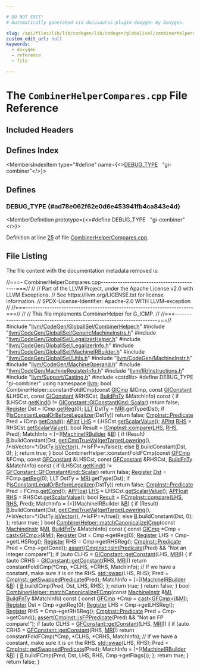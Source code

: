 ```yaml
---

# DO NOT EDIT!
# Automatically generated via docusaurus-plugin-doxygen by Doxygen.

slug: /api/files/lib/lib/codegen/lib/codegen/globalisel/combinerhelpercompares-cpp
custom_edit_url: null
keywords:
  - doxygen
  - reference
  - file

---
```





# The `CombinerHelperCompares.cpp` File Reference

<DoxygenPage pluginConfig={pluginConfig}>



## Included Headers

<IncludesList>
<IncludesListItem
  filePath="llvm/CodeGen/GlobalISel/CombinerHelper.h"
  permalink="/docs/api/files/include/include/llvm/include/llvm/codegen/include/llvm/codegen/globalisel/combinerhelper-h"
  isLocal="true" />
<IncludesListItem
  filePath="llvm/CodeGen/GlobalISel/GenericMachineInstrs.h"
  permalink="/docs/api/files/include/include/llvm/include/llvm/codegen/include/llvm/codegen/globalisel/genericmachineinstrs-h"
  isLocal="true" />
<IncludesListItem
  filePath="llvm/CodeGen/GlobalISel/LegalizerHelper.h"
  permalink="/docs/api/files/include/include/llvm/include/llvm/codegen/include/llvm/codegen/globalisel/legalizerhelper-h"
  isLocal="true" />
<IncludesListItem
  filePath="llvm/CodeGen/GlobalISel/LegalizerInfo.h"
  permalink="/docs/api/files/include/include/llvm/include/llvm/codegen/include/llvm/codegen/globalisel/legalizerinfo-h"
  isLocal="true" />
<IncludesListItem
  filePath="llvm/CodeGen/GlobalISel/MachineIRBuilder.h"
  permalink="/docs/api/files/include/include/llvm/include/llvm/codegen/include/llvm/codegen/globalisel/machineirbuilder-h"
  isLocal="true" />
<IncludesListItem
  filePath="llvm/CodeGen/GlobalISel/Utils.h"
  permalink="/docs/api/files/include/include/llvm/include/llvm/codegen/include/llvm/codegen/globalisel/utils-h"
  isLocal="true" />
<IncludesListItem
  filePath="llvm/CodeGen/MachineInstr.h"
  permalink="/docs/api/files/include/include/llvm/include/llvm/codegen/machineinstr-h"
  isLocal="true" />
<IncludesListItem
  filePath="llvm/CodeGen/MachineOperand.h"
  permalink="/docs/api/files/include/include/llvm/include/llvm/codegen/machineoperand-h"
  isLocal="true" />
<IncludesListItem
  filePath="llvm/CodeGen/MachineRegisterInfo.h"
  permalink="/docs/api/files/include/include/llvm/include/llvm/codegen/machineregisterinfo-h"
  isLocal="true" />
<IncludesListItem
  filePath="llvm/IR/Instructions.h"
  permalink="/docs/api/files/include/include/llvm/include/llvm/ir/instructions-h"
  isLocal="true" />
<IncludesListItem
  filePath="llvm/Support/Casting.h"
  permalink="/docs/api/files/include/include/llvm/include/llvm/support/casting-h"
  isLocal="true" />
<IncludesListItem
  filePath="cstdlib"
  permalink=""
  isLocal="false" />
</IncludesList>

## Defines Index

<MembersIndex>

<MembersIndexItem
  type="#define"
  name={<><a href="#ad78e062f62e0d6e453941fb4ca843e4d">DEBUG&#95;TYPE</a>&nbsp;&nbsp;&nbsp;&quot;gi-combiner&quot;</>}>
</MembersIndexItem>

</MembersIndex>


<SectionDefinition>

## Defines

### DEBUG&#95;TYPE {#ad78e062f62e0d6e453941fb4ca843e4d}

<MemberDefinition
  prototype={<>#define DEBUG&#95;TYPE&nbsp;&nbsp;&nbsp;&quot;gi-combiner&quot;</>}>

Definition at line <a href="#l00025">25</a> of file <a href="/docs/api/files/lib/lib/codegen/lib/codegen/globalisel/combinerhelpercompares-cpp">CombinerHelperCompares.cpp</a>.
</MemberDefinition>

</SectionDefinition>

## File Listing

The file content with the documentation metadata removed is:

<ProgramListing>

<Link id="l00001" /><CodeLine lineNumber="1"><span class="doxyHighlightComment">//===- CombinerHelperCompares.cpp------------------------------------------===//</span></CodeLine>
<Link id="l00002" /><CodeLine lineNumber="2"><span class="doxyHighlightComment">//</span></CodeLine>
<Link id="l00003" /><CodeLine lineNumber="3"><span class="doxyHighlightComment">// Part of the LLVM Project, under the Apache License v2.0 with LLVM Exceptions.</span></CodeLine>
<Link id="l00004" /><CodeLine lineNumber="4"><span class="doxyHighlightComment">// See https://llvm.org/LICENSE.txt for license information.</span></CodeLine>
<Link id="l00005" /><CodeLine lineNumber="5"><span class="doxyHighlightComment">// SPDX-License-Identifier: Apache-2.0 WITH LLVM-exception</span></CodeLine>
<Link id="l00006" /><CodeLine lineNumber="6"><span class="doxyHighlightComment">//</span></CodeLine>
<Link id="l00007" /><CodeLine lineNumber="7"><span class="doxyHighlightComment">//===----------------------------------------------------------------------===//</span></CodeLine>
<Link id="l00008" /><CodeLine lineNumber="8"><span class="doxyHighlightComment">//</span></CodeLine>
<Link id="l00009" /><CodeLine lineNumber="9"><span class="doxyHighlightComment">// This file implements CombinerHelper for G&#95;ICMP.</span></CodeLine>
<Link id="l00010" /><CodeLine lineNumber="10"><span class="doxyHighlightComment">//</span></CodeLine>
<Link id="l00011" /><CodeLine lineNumber="11"><span class="doxyHighlightComment">//===----------------------------------------------------------------------===//</span></CodeLine>
<Link id="l00012" /><CodeLine lineNumber="12"><span class="doxyHighlightPreprocessor">#include &quot;<a href="/docs/api/files/include/include/llvm/include/llvm/codegen/include/llvm/codegen/globalisel/combinerhelper-h">llvm/CodeGen/GlobalISel/CombinerHelper.h</a>&quot;</span></CodeLine>
<Link id="l00013" /><CodeLine lineNumber="13"><span class="doxyHighlightPreprocessor">#include &quot;<a href="/docs/api/files/include/include/llvm/include/llvm/codegen/include/llvm/codegen/globalisel/genericmachineinstrs-h">llvm/CodeGen/GlobalISel/GenericMachineInstrs.h</a>&quot;</span></CodeLine>
<Link id="l00014" /><CodeLine lineNumber="14"><span class="doxyHighlightPreprocessor">#include &quot;<a href="/docs/api/files/include/include/llvm/include/llvm/codegen/include/llvm/codegen/globalisel/legalizerhelper-h">llvm/CodeGen/GlobalISel/LegalizerHelper.h</a>&quot;</span></CodeLine>
<Link id="l00015" /><CodeLine lineNumber="15"><span class="doxyHighlightPreprocessor">#include &quot;<a href="/docs/api/files/include/include/llvm/include/llvm/codegen/include/llvm/codegen/globalisel/legalizerinfo-h">llvm/CodeGen/GlobalISel/LegalizerInfo.h</a>&quot;</span></CodeLine>
<Link id="l00016" /><CodeLine lineNumber="16"><span class="doxyHighlightPreprocessor">#include &quot;<a href="/docs/api/files/include/include/llvm/include/llvm/codegen/include/llvm/codegen/globalisel/machineirbuilder-h">llvm/CodeGen/GlobalISel/MachineIRBuilder.h</a>&quot;</span></CodeLine>
<Link id="l00017" /><CodeLine lineNumber="17"><span class="doxyHighlightPreprocessor">#include &quot;<a href="/docs/api/files/include/include/llvm/include/llvm/codegen/include/llvm/codegen/globalisel/utils-h">llvm/CodeGen/GlobalISel/Utils.h</a>&quot;</span></CodeLine>
<Link id="l00018" /><CodeLine lineNumber="18"><span class="doxyHighlightPreprocessor">#include &quot;<a href="/docs/api/files/include/include/llvm/include/llvm/codegen/machineinstr-h">llvm/CodeGen/MachineInstr.h</a>&quot;</span></CodeLine>
<Link id="l00019" /><CodeLine lineNumber="19"><span class="doxyHighlightPreprocessor">#include &quot;<a href="/docs/api/files/include/include/llvm/include/llvm/codegen/machineoperand-h">llvm/CodeGen/MachineOperand.h</a>&quot;</span></CodeLine>
<Link id="l00020" /><CodeLine lineNumber="20"><span class="doxyHighlightPreprocessor">#include &quot;<a href="/docs/api/files/include/include/llvm/include/llvm/codegen/machineregisterinfo-h">llvm/CodeGen/MachineRegisterInfo.h</a>&quot;</span></CodeLine>
<Link id="l00021" /><CodeLine lineNumber="21"><span class="doxyHighlightPreprocessor">#include &quot;<a href="/docs/api/files/include/include/llvm/include/llvm/ir/instructions-h">llvm/IR/Instructions.h</a>&quot;</span></CodeLine>
<Link id="l00022" /><CodeLine lineNumber="22"><span class="doxyHighlightPreprocessor">#include &quot;<a href="/docs/api/files/include/include/llvm/include/llvm/support/casting-h">llvm/Support/Casting.h</a>&quot;</span></CodeLine>
<Link id="l00023" /><CodeLine lineNumber="23"><span class="doxyHighlightPreprocessor">#include &lt;cstdlib&gt;</span></CodeLine>
<Link id="l00024" /><CodeLine lineNumber="24"></CodeLine>
<Link id="l00025" /><CodeLine lineNumber="25" lineLink="#ad78e062f62e0d6e453941fb4ca843e4d"><span class="doxyHighlightPreprocessor">#define DEBUG&#95;TYPE &quot;gi-combiner&quot;</span></CodeLine>
<Link id="l00026" /><CodeLine lineNumber="26"></CodeLine>
<Link id="l00027" /><CodeLine lineNumber="27"><span class="doxyHighlightKeyword">using namespace </span><span class="doxyHighlight"><a href="/docs/api/namespaces/llvm">llvm</a>;</span></CodeLine>
<Link id="l00028" /><CodeLine lineNumber="28"></CodeLine>
<Link id="l00029" /><CodeLine lineNumber="29"><span class="doxyHighlightKeywordType">bool</span><span class="doxyHighlight"> CombinerHelper::constantFoldICmp(</span><span class="doxyHighlightKeyword">const</span><span class="doxyHighlight"> <a href="/docs/api/classes/llvm/gicmp">GICmp</a> &amp;ICmp,</span></CodeLine>
<Link id="l00030" /><CodeLine lineNumber="30"><span class="doxyHighlight">                                      </span><span class="doxyHighlightKeyword">const</span><span class="doxyHighlight"> <a href="/docs/api/classes/llvm/giconstant">GIConstant</a> &amp;LHSCst,</span></CodeLine>
<Link id="l00031" /><CodeLine lineNumber="31"><span class="doxyHighlight">                                      </span><span class="doxyHighlightKeyword">const</span><span class="doxyHighlight"> <a href="/docs/api/classes/llvm/giconstant">GIConstant</a> &amp;RHSCst,</span></CodeLine>
<Link id="l00032" /><CodeLine lineNumber="32"><span class="doxyHighlight">                                      <a href="/docs/api/namespaces/llvm/#a24b7d179366307f01deb88ddf796eb82">BuildFnTy</a> &amp;MatchInfo)</span><span class="doxyHighlightKeyword"> const </span><span class="doxyHighlight">&#123;</span></CodeLine>
<Link id="l00033" /><CodeLine lineNumber="33"><span class="doxyHighlight">  </span><span class="doxyHighlightKeywordFlow">if</span><span class="doxyHighlight"> (LHSCst.<a href="/docs/api/classes/llvm/giconstant/#ac5747ff01feff8329e68f9e4f419c5fe">getKind</a>() != <a href="/docs/api/classes/llvm/giconstant/#adb32e71c6590fba49822aabe48d357a3af60357a8d17e45793298323f1b372a74">GIConstant::GIConstantKind::Scalar</a>)</span></CodeLine>
<Link id="l00034" /><CodeLine lineNumber="34"><span class="doxyHighlight">    </span><span class="doxyHighlightKeywordFlow">return</span><span class="doxyHighlight"> </span><span class="doxyHighlightKeyword">false</span><span class="doxyHighlight">;</span></CodeLine>
<Link id="l00035" /><CodeLine lineNumber="35"></CodeLine>
<Link id="l00036" /><CodeLine lineNumber="36"><span class="doxyHighlight">  <a href="/docs/api/classes/llvm/register">Register</a> Dst = ICmp.<a href="/docs/api/classes/llvm/genericmachineinstr/#a2cdf10ff4f5fb865c6a669331aeb5846">getReg</a>(0);</span></CodeLine>
<Link id="l00037" /><CodeLine lineNumber="37"><span class="doxyHighlight">  <a href="/docs/api/classes/llvm/llt">LLT</a> DstTy = <a href="/docs/api/files/lib/lib/target/lib/target/aarch64/aarch64advsimdscalarpass-cpp/#aacd2ab195054a3e6a74bfbb9d5d571c8">MRI</a>.getType(Dst);</span></CodeLine>
<Link id="l00038" /><CodeLine lineNumber="38"></CodeLine>
<Link id="l00039" /><CodeLine lineNumber="39"><span class="doxyHighlight">  </span><span class="doxyHighlightKeywordFlow">if</span><span class="doxyHighlight"> (!<a href="/docs/api/classes/llvm/combinerhelper/#a8d34744985da7b7a26c92f1b064851ea">isConstantLegalOrBeforeLegalizer</a>(DstTy))</span></CodeLine>
<Link id="l00040" /><CodeLine lineNumber="40"><span class="doxyHighlight">    </span><span class="doxyHighlightKeywordFlow">return</span><span class="doxyHighlight"> </span><span class="doxyHighlightKeyword">false</span><span class="doxyHighlight">;</span></CodeLine>
<Link id="l00041" /><CodeLine lineNumber="41"></CodeLine>
<Link id="l00042" /><CodeLine lineNumber="42"><span class="doxyHighlight">  <a href="/docs/api/classes/llvm/cmpinst/#a2be3583dac92a031fa1458d4d992c78b">CmpInst::Predicate</a> Pred = ICmp.<a href="/docs/api/classes/llvm/ganycmp/#a9b5d6b8ad9231f5abbb1bb86497c0133">getCond</a>();</span></CodeLine>
<Link id="l00043" /><CodeLine lineNumber="43"><span class="doxyHighlight">  <a href="/docs/api/classes/llvm/apint">APInt</a> <a href="/docs/api/files/lib/lib/target/lib/target/x86/x86partialreduction-cpp/#a9e1483f7215664a2315c53c3558d9a8d">LHS</a> = LHSCst.<a href="/docs/api/classes/llvm/giconstant/#a18adc6437854e8add35644ebab17771d">getScalarValue</a>();</span></CodeLine>
<Link id="l00044" /><CodeLine lineNumber="44"><span class="doxyHighlight">  <a href="/docs/api/classes/llvm/apint">APInt</a> <a href="/docs/api/files/lib/lib/target/lib/target/x86/x86partialreduction-cpp/#a87b8bfbbe9d8f7146d7f20a5fb42efd0">RHS</a> = RHSCst.<a href="/docs/api/classes/llvm/giconstant/#a18adc6437854e8add35644ebab17771d">getScalarValue</a>();</span></CodeLine>
<Link id="l00045" /><CodeLine lineNumber="45"></CodeLine>
<Link id="l00046" /><CodeLine lineNumber="46"><span class="doxyHighlight">  </span><span class="doxyHighlightKeywordType">bool</span><span class="doxyHighlight"> Result = <a href="/docs/api/classes/llvm/icmpinst/#a5769f1da829d6f6400b486d8e34e317f">ICmpInst::compare</a>(<a href="/docs/api/files/lib/lib/target/lib/target/x86/x86partialreduction-cpp/#a9e1483f7215664a2315c53c3558d9a8d">LHS</a>, <a href="/docs/api/files/lib/lib/target/lib/target/x86/x86partialreduction-cpp/#a87b8bfbbe9d8f7146d7f20a5fb42efd0">RHS</a>, Pred);</span></CodeLine>
<Link id="l00047" /><CodeLine lineNumber="47"></CodeLine>
<Link id="l00048" /><CodeLine lineNumber="48"><span class="doxyHighlight">  MatchInfo = &#91;=&#93;(<a href="/docs/api/classes/llvm/machineirbuilder">MachineIRBuilder</a> &amp;<a href="/docs/api/files/lib/lib/ir/builtingcs-cpp/#ae76959fe811ba090de4cba69ac00f1da">B</a>) &#123;</span></CodeLine>
<Link id="l00049" /><CodeLine lineNumber="49"><span class="doxyHighlight">    </span><span class="doxyHighlightKeywordFlow">if</span><span class="doxyHighlight"> (Result)</span></CodeLine>
<Link id="l00050" /><CodeLine lineNumber="50"><span class="doxyHighlight">      <a href="/docs/api/files/lib/lib/ir/builtingcs-cpp/#ae76959fe811ba090de4cba69ac00f1da">B</a>.buildConstant(Dst, <a href="/docs/api/namespaces/llvm/#ac4e1bd1414b3f2093861f8f48e7a10a7">getICmpTrueVal</a>(<a href="/docs/api/classes/llvm/combinerhelper/#a3ba5b820868b659a7cd5717894ee3459">getTargetLowering</a>(),</span></CodeLine>
<Link id="l00051" /><CodeLine lineNumber="51"><span class="doxyHighlight">                                          </span><span class="doxyHighlightComment">/&#42;IsVector=&#42;/</span><span class="doxyHighlight">DstTy.<a href="/docs/api/classes/llvm/llt/#a7da5cc6e8aadd4d5fb6dd68f8ec12b7e">isVector</a>(),</span></CodeLine>
<Link id="l00052" /><CodeLine lineNumber="52"><span class="doxyHighlight">                                          </span><span class="doxyHighlightComment">/&#42;IsFP=&#42;/</span><span class="doxyHighlightKeyword">false</span><span class="doxyHighlight">));</span></CodeLine>
<Link id="l00053" /><CodeLine lineNumber="53"><span class="doxyHighlight">    </span><span class="doxyHighlightKeywordFlow">else</span></CodeLine>
<Link id="l00054" /><CodeLine lineNumber="54"><span class="doxyHighlight">      <a href="/docs/api/files/lib/lib/ir/builtingcs-cpp/#ae76959fe811ba090de4cba69ac00f1da">B</a>.buildConstant(Dst, 0);</span></CodeLine>
<Link id="l00055" /><CodeLine lineNumber="55"><span class="doxyHighlight">  &#125;;</span></CodeLine>
<Link id="l00056" /><CodeLine lineNumber="56"></CodeLine>
<Link id="l00057" /><CodeLine lineNumber="57"><span class="doxyHighlight">  </span><span class="doxyHighlightKeywordFlow">return</span><span class="doxyHighlight"> </span><span class="doxyHighlightKeyword">true</span><span class="doxyHighlight">;</span></CodeLine>
<Link id="l00058" /><CodeLine lineNumber="58"><span class="doxyHighlight">&#125;</span></CodeLine>
<Link id="l00059" /><CodeLine lineNumber="59"></CodeLine>
<Link id="l00060" /><CodeLine lineNumber="60"><span class="doxyHighlightKeywordType">bool</span><span class="doxyHighlight"> CombinerHelper::constantFoldFCmp(</span><span class="doxyHighlightKeyword">const</span><span class="doxyHighlight"> <a href="/docs/api/classes/llvm/gfcmp">GFCmp</a> &amp;FCmp,</span></CodeLine>
<Link id="l00061" /><CodeLine lineNumber="61"><span class="doxyHighlight">                                      </span><span class="doxyHighlightKeyword">const</span><span class="doxyHighlight"> <a href="/docs/api/classes/llvm/gfconstant">GFConstant</a> &amp;LHSCst,</span></CodeLine>
<Link id="l00062" /><CodeLine lineNumber="62"><span class="doxyHighlight">                                      </span><span class="doxyHighlightKeyword">const</span><span class="doxyHighlight"> <a href="/docs/api/classes/llvm/gfconstant">GFConstant</a> &amp;RHSCst,</span></CodeLine>
<Link id="l00063" /><CodeLine lineNumber="63"><span class="doxyHighlight">                                      <a href="/docs/api/namespaces/llvm/#a24b7d179366307f01deb88ddf796eb82">BuildFnTy</a> &amp;MatchInfo)</span><span class="doxyHighlightKeyword"> const </span><span class="doxyHighlight">&#123;</span></CodeLine>
<Link id="l00064" /><CodeLine lineNumber="64"><span class="doxyHighlight">  </span><span class="doxyHighlightKeywordFlow">if</span><span class="doxyHighlight"> (LHSCst.<a href="/docs/api/classes/llvm/gfconstant/#a97cf315c970f192a47ed97b68e05bc89">getKind</a>() != <a href="/docs/api/classes/llvm/gfconstant/#a0c3e310127431a78bb1bd8386b81a172af60357a8d17e45793298323f1b372a74">GFConstant::GFConstantKind::Scalar</a>)</span></CodeLine>
<Link id="l00065" /><CodeLine lineNumber="65"><span class="doxyHighlight">    </span><span class="doxyHighlightKeywordFlow">return</span><span class="doxyHighlight"> </span><span class="doxyHighlightKeyword">false</span><span class="doxyHighlight">;</span></CodeLine>
<Link id="l00066" /><CodeLine lineNumber="66"></CodeLine>
<Link id="l00067" /><CodeLine lineNumber="67"><span class="doxyHighlight">  <a href="/docs/api/files/lib/lib/transforms/lib/transforms/utils/mem2reg-cpp/#a6fde3eb6ca09ddf2fd76432176d817bb">Register</a> <a href="/docs/api/namespaces/anonymous-linkmodules-cpp-/#ab56eb2027bc9c069aa696e54de8b4298a1448a68418666ed85e07646744af82ef">Dst</a> = FCmp.<a href="/docs/api/classes/llvm/genericmachineinstr/#a2cdf10ff4f5fb865c6a669331aeb5846">getReg</a>(0);</span></CodeLine>
<Link id="l00068" /><CodeLine lineNumber="68"><span class="doxyHighlight">  LLT DstTy = <a href="/docs/api/classes/llvm/combinerhelper/#a9fdbebed8efeedc9c2b5be88e2e33798">MRI</a>.getType(Dst);</span></CodeLine>
<Link id="l00069" /><CodeLine lineNumber="69"></CodeLine>
<Link id="l00070" /><CodeLine lineNumber="70"><span class="doxyHighlight">  </span><span class="doxyHighlightKeywordFlow">if</span><span class="doxyHighlight"> (!<a href="/docs/api/classes/llvm/combinerhelper/#a8d34744985da7b7a26c92f1b064851ea">isConstantLegalOrBeforeLegalizer</a>(DstTy))</span></CodeLine>
<Link id="l00071" /><CodeLine lineNumber="71"><span class="doxyHighlight">    </span><span class="doxyHighlightKeywordFlow">return</span><span class="doxyHighlight"> </span><span class="doxyHighlightKeyword">false</span><span class="doxyHighlight">;</span></CodeLine>
<Link id="l00072" /><CodeLine lineNumber="72"></CodeLine>
<Link id="l00073" /><CodeLine lineNumber="73"><span class="doxyHighlight">  <a href="/docs/api/classes/llvm/cmpinst/#a2be3583dac92a031fa1458d4d992c78b">CmpInst::Predicate</a> Pred = FCmp.<a href="/docs/api/classes/llvm/ganycmp/#a9b5d6b8ad9231f5abbb1bb86497c0133">getCond</a>();</span></CodeLine>
<Link id="l00074" /><CodeLine lineNumber="74"><span class="doxyHighlight">  <a href="/docs/api/namespaces/llvm/lltok/#af353621f14cb4b4b3af5ffaff84076b1a56697632782c9ab774d6c132a955674a">APFloat</a> <a href="/docs/api/files/lib/lib/target/lib/target/x86/x86partialreduction-cpp/#a9e1483f7215664a2315c53c3558d9a8d">LHS</a> = LHSCst.<a href="/docs/api/classes/llvm/gfconstant/#adbf832516d95ce2588086ebb26f7175a">getScalarValue</a>();</span></CodeLine>
<Link id="l00075" /><CodeLine lineNumber="75"><span class="doxyHighlight">  <a href="/docs/api/namespaces/llvm/lltok/#af353621f14cb4b4b3af5ffaff84076b1a56697632782c9ab774d6c132a955674a">APFloat</a> <a href="/docs/api/files/lib/lib/target/lib/target/x86/x86partialreduction-cpp/#a87b8bfbbe9d8f7146d7f20a5fb42efd0">RHS</a> = RHSCst.<a href="/docs/api/classes/llvm/gfconstant/#adbf832516d95ce2588086ebb26f7175a">getScalarValue</a>();</span></CodeLine>
<Link id="l00076" /><CodeLine lineNumber="76"></CodeLine>
<Link id="l00077" /><CodeLine lineNumber="77"><span class="doxyHighlight">  </span><span class="doxyHighlightKeywordType">bool</span><span class="doxyHighlight"> <a href="/docs/api/namespaces/llvm/ms-demangle/#afb795990ffc0cb7321e7d1eacc246324a8eea62084ca7e541d918e823422bd82e">Result</a> = <a href="/docs/api/classes/llvm/fcmpinst/#a659fef3f4c95c68c4b090e52b3a6eaeb">FCmpInst::compare</a>(<a href="/docs/api/files/lib/lib/target/lib/target/x86/x86partialreduction-cpp/#a9e1483f7215664a2315c53c3558d9a8d">LHS</a>, <a href="/docs/api/files/lib/lib/target/lib/target/x86/x86partialreduction-cpp/#a87b8bfbbe9d8f7146d7f20a5fb42efd0">RHS</a>, Pred);</span></CodeLine>
<Link id="l00078" /><CodeLine lineNumber="78"></CodeLine>
<Link id="l00079" /><CodeLine lineNumber="79"><span class="doxyHighlight">  MatchInfo = &#91;=&#93;(MachineIRBuilder &amp;<a href="/docs/api/files/lib/lib/ir/builtingcs-cpp/#ae76959fe811ba090de4cba69ac00f1da">B</a>) &#123;</span></CodeLine>
<Link id="l00080" /><CodeLine lineNumber="80"><span class="doxyHighlight">    </span><span class="doxyHighlightKeywordFlow">if</span><span class="doxyHighlight"> (Result)</span></CodeLine>
<Link id="l00081" /><CodeLine lineNumber="81"><span class="doxyHighlight">      <a href="/docs/api/files/lib/lib/ir/builtingcs-cpp/#ae76959fe811ba090de4cba69ac00f1da">B</a>.buildConstant(Dst, <a href="/docs/api/namespaces/llvm/#ac4e1bd1414b3f2093861f8f48e7a10a7">getICmpTrueVal</a>(<a href="/docs/api/classes/llvm/combinerhelper/#a3ba5b820868b659a7cd5717894ee3459">getTargetLowering</a>(),</span></CodeLine>
<Link id="l00082" /><CodeLine lineNumber="82"><span class="doxyHighlight">                                          </span><span class="doxyHighlightComment">/&#42;IsVector=&#42;/</span><span class="doxyHighlight">DstTy.<a href="/docs/api/classes/llvm/llt/#a7da5cc6e8aadd4d5fb6dd68f8ec12b7e">isVector</a>(),</span></CodeLine>
<Link id="l00083" /><CodeLine lineNumber="83"><span class="doxyHighlight">                                          </span><span class="doxyHighlightComment">/&#42;IsFP=&#42;/</span><span class="doxyHighlightKeyword">true</span><span class="doxyHighlight">));</span></CodeLine>
<Link id="l00084" /><CodeLine lineNumber="84"><span class="doxyHighlight">    </span><span class="doxyHighlightKeywordFlow">else</span></CodeLine>
<Link id="l00085" /><CodeLine lineNumber="85"><span class="doxyHighlight">      <a href="/docs/api/files/lib/lib/ir/builtingcs-cpp/#ae76959fe811ba090de4cba69ac00f1da">B</a>.buildConstant(Dst, 0);</span></CodeLine>
<Link id="l00086" /><CodeLine lineNumber="86"><span class="doxyHighlight">  &#125;;</span></CodeLine>
<Link id="l00087" /><CodeLine lineNumber="87"></CodeLine>
<Link id="l00088" /><CodeLine lineNumber="88"><span class="doxyHighlight">  </span><span class="doxyHighlightKeywordFlow">return</span><span class="doxyHighlight"> </span><span class="doxyHighlightKeyword">true</span><span class="doxyHighlight">;</span></CodeLine>
<Link id="l00089" /><CodeLine lineNumber="89"><span class="doxyHighlight">&#125;</span></CodeLine>
<Link id="l00090" /><CodeLine lineNumber="90"></CodeLine>
<Link id="l00091" /><CodeLine lineNumber="91" lineLink="/docs/api/classes/llvm/combinerhelper/#ae7e76e88a680a8f2de889a6f6928fcc0"><span class="doxyHighlightKeywordType">bool</span><span class="doxyHighlight"> <a href="/docs/api/classes/llvm/combinerhelper/#ae7e76e88a680a8f2de889a6f6928fcc0">CombinerHelper::matchCanonicalizeICmp</a>(</span><span class="doxyHighlightKeyword">const</span><span class="doxyHighlight"> <a href="/docs/api/classes/llvm/machineinstr">MachineInstr</a> &amp;<a href="/docs/api/files/lib/lib/codegen/lib/codegen/globalisel/irtranslator-cpp/#abe44dfdea65b4f7e11e0a608ab708b76">MI</a>,</span></CodeLine>
<Link id="l00092" /><CodeLine lineNumber="92"><span class="doxyHighlight">                                           <a href="/docs/api/namespaces/llvm/#a24b7d179366307f01deb88ddf796eb82">BuildFnTy</a> &amp;MatchInfo)</span><span class="doxyHighlightKeyword"> const </span><span class="doxyHighlight">&#123;</span></CodeLine>
<Link id="l00093" /><CodeLine lineNumber="93"><span class="doxyHighlight">  </span><span class="doxyHighlightKeyword">const</span><span class="doxyHighlight"> <a href="/docs/api/classes/llvm/gicmp">GICmp</a> &#42;Cmp = <a href="/docs/api/namespaces/llvm/#ac4fc845f5ed92de63cd4474f128f5fc5">cast&lt;GICmp&gt;</a>(&amp;<a href="/docs/api/files/lib/lib/codegen/lib/codegen/globalisel/irtranslator-cpp/#abe44dfdea65b4f7e11e0a608ab708b76">MI</a>);</span></CodeLine>
<Link id="l00094" /><CodeLine lineNumber="94"></CodeLine>
<Link id="l00095" /><CodeLine lineNumber="95"><span class="doxyHighlight">  <a href="/docs/api/classes/llvm/register">Register</a> Dst = Cmp-&gt;getReg(0);</span></CodeLine>
<Link id="l00096" /><CodeLine lineNumber="96"><span class="doxyHighlight">  <a href="/docs/api/classes/llvm/register">Register</a> LHS = Cmp-&gt;getLHSReg();</span></CodeLine>
<Link id="l00097" /><CodeLine lineNumber="97"><span class="doxyHighlight">  <a href="/docs/api/classes/llvm/register">Register</a> RHS = Cmp-&gt;getRHSReg();</span></CodeLine>
<Link id="l00098" /><CodeLine lineNumber="98"></CodeLine>
<Link id="l00099" /><CodeLine lineNumber="99"><span class="doxyHighlight">  <a href="/docs/api/classes/llvm/cmpinst/#a2be3583dac92a031fa1458d4d992c78b">CmpInst::Predicate</a> Pred = Cmp-&gt;getCond();</span></CodeLine>
<Link id="l00100" /><CodeLine lineNumber="100"><span class="doxyHighlight">  <a href="/docs/api/files/lib/lib/target/lib/target/amdgpu/silowercontrolflow-cpp/#a4868c5d81c5ccc98c47aeab6244346a0">assert</a>(<a href="/docs/api/classes/llvm/cmpinst/#ad8c2100cae3093d71e65a48908158e22">CmpInst::isIntPredicate</a>(Pred) &amp;&amp; </span><span class="doxyHighlightStringLiteral">&quot;Not an integer compare!&quot;</span><span class="doxyHighlight">);</span></CodeLine>
<Link id="l00101" /><CodeLine lineNumber="101"><span class="doxyHighlight">  </span><span class="doxyHighlightKeywordFlow">if</span><span class="doxyHighlight"> (</span><span class="doxyHighlightKeyword">auto</span><span class="doxyHighlight"> CLHS = <a href="/docs/api/classes/llvm/giconstant/#a7c1afa567716fafdd041dfb85d7f3773">GIConstant::getConstant</a>(LHS, <a href="/docs/api/classes/llvm/combinerhelper/#a9fdbebed8efeedc9c2b5be88e2e33798">MRI</a>)) &#123;</span></CodeLine>
<Link id="l00102" /><CodeLine lineNumber="102"><span class="doxyHighlight">    </span><span class="doxyHighlightKeywordFlow">if</span><span class="doxyHighlight"> (</span><span class="doxyHighlightKeyword">auto</span><span class="doxyHighlight"> CRHS = <a href="/docs/api/classes/llvm/giconstant/#a7c1afa567716fafdd041dfb85d7f3773">GIConstant::getConstant</a>(RHS, <a href="/docs/api/classes/llvm/combinerhelper/#a9fdbebed8efeedc9c2b5be88e2e33798">MRI</a>))</span></CodeLine>
<Link id="l00103" /><CodeLine lineNumber="103"><span class="doxyHighlight">      </span><span class="doxyHighlightKeywordFlow">return</span><span class="doxyHighlight"> constantFoldICmp(&#42;Cmp, &#42;CLHS, &#42;CRHS, MatchInfo);</span></CodeLine>
<Link id="l00104" /><CodeLine lineNumber="104"></CodeLine>
<Link id="l00105" /><CodeLine lineNumber="105"><span class="doxyHighlight">    </span><span class="doxyHighlightComment">// If we have a constant, make sure it is on the RHS.</span></CodeLine>
<Link id="l00106" /><CodeLine lineNumber="106"><span class="doxyHighlight">    <a href="/docs/api/namespaces/std/#ab8424022895aee3e366fb9a32f2883cb">std::swap</a>(LHS, RHS);</span></CodeLine>
<Link id="l00107" /><CodeLine lineNumber="107"><span class="doxyHighlight">    Pred = <a href="/docs/api/classes/llvm/cmpinst/#a49a2d8f483ea08a3d6ea75f90c640d76">CmpInst::getSwappedPredicate</a>(Pred);</span></CodeLine>
<Link id="l00108" /><CodeLine lineNumber="108"></CodeLine>
<Link id="l00109" /><CodeLine lineNumber="109"><span class="doxyHighlight">    MatchInfo = &#91;=&#93;(<a href="/docs/api/classes/llvm/machineirbuilder">MachineIRBuilder</a> &amp;<a href="/docs/api/files/lib/lib/ir/builtingcs-cpp/#ae76959fe811ba090de4cba69ac00f1da">B</a>) &#123; <a href="/docs/api/files/lib/lib/ir/builtingcs-cpp/#ae76959fe811ba090de4cba69ac00f1da">B</a>.buildICmp(Pred, Dst, LHS, RHS); &#125;;</span></CodeLine>
<Link id="l00110" /><CodeLine lineNumber="110"><span class="doxyHighlight">    </span><span class="doxyHighlightKeywordFlow">return</span><span class="doxyHighlight"> </span><span class="doxyHighlightKeyword">true</span><span class="doxyHighlight">;</span></CodeLine>
<Link id="l00111" /><CodeLine lineNumber="111"><span class="doxyHighlight">  &#125;</span></CodeLine>
<Link id="l00112" /><CodeLine lineNumber="112"></CodeLine>
<Link id="l00113" /><CodeLine lineNumber="113"><span class="doxyHighlight">  </span><span class="doxyHighlightKeywordFlow">return</span><span class="doxyHighlight"> </span><span class="doxyHighlightKeyword">false</span><span class="doxyHighlight">;</span></CodeLine>
<Link id="l00114" /><CodeLine lineNumber="114"><span class="doxyHighlight">&#125;</span></CodeLine>
<Link id="l00115" /><CodeLine lineNumber="115"></CodeLine>
<Link id="l00116" /><CodeLine lineNumber="116" lineLink="/docs/api/classes/llvm/combinerhelper/#a7c6878dbda903ec9201f83db42d93fdc"><span class="doxyHighlightKeywordType">bool</span><span class="doxyHighlight"> <a href="/docs/api/classes/llvm/combinerhelper/#a7c6878dbda903ec9201f83db42d93fdc">CombinerHelper::matchCanonicalizeFCmp</a>(</span><span class="doxyHighlightKeyword">const</span><span class="doxyHighlight"> <a href="/docs/api/classes/llvm/machineinstr">MachineInstr</a> &amp;<a href="/docs/api/files/lib/lib/codegen/lib/codegen/globalisel/irtranslator-cpp/#abe44dfdea65b4f7e11e0a608ab708b76">MI</a>,</span></CodeLine>
<Link id="l00117" /><CodeLine lineNumber="117"><span class="doxyHighlight">                                           <a href="/docs/api/namespaces/llvm/#a24b7d179366307f01deb88ddf796eb82">BuildFnTy</a> &amp;MatchInfo)</span><span class="doxyHighlightKeyword"> const </span><span class="doxyHighlight">&#123;</span></CodeLine>
<Link id="l00118" /><CodeLine lineNumber="118"><span class="doxyHighlight">  </span><span class="doxyHighlightKeyword">const</span><span class="doxyHighlight"> <a href="/docs/api/classes/llvm/gfcmp">GFCmp</a> &#42;Cmp = <a href="/docs/api/namespaces/llvm/#ac4fc845f5ed92de63cd4474f128f5fc5">cast&lt;GFCmp&gt;</a>(&amp;<a href="/docs/api/files/lib/lib/codegen/lib/codegen/globalisel/irtranslator-cpp/#abe44dfdea65b4f7e11e0a608ab708b76">MI</a>);</span></CodeLine>
<Link id="l00119" /><CodeLine lineNumber="119"></CodeLine>
<Link id="l00120" /><CodeLine lineNumber="120"><span class="doxyHighlight">  <a href="/docs/api/classes/llvm/register">Register</a> Dst = Cmp-&gt;getReg(0);</span></CodeLine>
<Link id="l00121" /><CodeLine lineNumber="121"><span class="doxyHighlight">  <a href="/docs/api/classes/llvm/register">Register</a> LHS = Cmp-&gt;getLHSReg();</span></CodeLine>
<Link id="l00122" /><CodeLine lineNumber="122"><span class="doxyHighlight">  <a href="/docs/api/classes/llvm/register">Register</a> RHS = Cmp-&gt;getRHSReg();</span></CodeLine>
<Link id="l00123" /><CodeLine lineNumber="123"></CodeLine>
<Link id="l00124" /><CodeLine lineNumber="124"><span class="doxyHighlight">  <a href="/docs/api/classes/llvm/cmpinst/#a2be3583dac92a031fa1458d4d992c78b">CmpInst::Predicate</a> Pred = Cmp-&gt;getCond();</span></CodeLine>
<Link id="l00125" /><CodeLine lineNumber="125"><span class="doxyHighlight">  <a href="/docs/api/files/lib/lib/target/lib/target/amdgpu/silowercontrolflow-cpp/#a4868c5d81c5ccc98c47aeab6244346a0">assert</a>(<a href="/docs/api/classes/llvm/cmpinst/#a66c10680694a0184d50e7a8c0d1ea874">CmpInst::isFPPredicate</a>(Pred) &amp;&amp; </span><span class="doxyHighlightStringLiteral">&quot;Not an FP compare!&quot;</span><span class="doxyHighlight">);</span></CodeLine>
<Link id="l00126" /><CodeLine lineNumber="126"></CodeLine>
<Link id="l00127" /><CodeLine lineNumber="127"><span class="doxyHighlight">  </span><span class="doxyHighlightKeywordFlow">if</span><span class="doxyHighlight"> (</span><span class="doxyHighlightKeyword">auto</span><span class="doxyHighlight"> CLHS = <a href="/docs/api/classes/llvm/gfconstant/#a304cce739b194957211dc0de7b088475">GFConstant::getConstant</a>(LHS, <a href="/docs/api/classes/llvm/combinerhelper/#a9fdbebed8efeedc9c2b5be88e2e33798">MRI</a>)) &#123;</span></CodeLine>
<Link id="l00128" /><CodeLine lineNumber="128"><span class="doxyHighlight">    </span><span class="doxyHighlightKeywordFlow">if</span><span class="doxyHighlight"> (</span><span class="doxyHighlightKeyword">auto</span><span class="doxyHighlight"> CRHS = <a href="/docs/api/classes/llvm/gfconstant/#a304cce739b194957211dc0de7b088475">GFConstant::getConstant</a>(RHS, <a href="/docs/api/classes/llvm/combinerhelper/#a9fdbebed8efeedc9c2b5be88e2e33798">MRI</a>))</span></CodeLine>
<Link id="l00129" /><CodeLine lineNumber="129"><span class="doxyHighlight">      </span><span class="doxyHighlightKeywordFlow">return</span><span class="doxyHighlight"> constantFoldFCmp(&#42;Cmp, &#42;CLHS, &#42;CRHS, MatchInfo);</span></CodeLine>
<Link id="l00130" /><CodeLine lineNumber="130"></CodeLine>
<Link id="l00131" /><CodeLine lineNumber="131"><span class="doxyHighlight">    </span><span class="doxyHighlightComment">// If we have a constant, make sure it is on the RHS.</span></CodeLine>
<Link id="l00132" /><CodeLine lineNumber="132"><span class="doxyHighlight">    <a href="/docs/api/namespaces/std/#ab8424022895aee3e366fb9a32f2883cb">std::swap</a>(LHS, RHS);</span></CodeLine>
<Link id="l00133" /><CodeLine lineNumber="133"><span class="doxyHighlight">    Pred = <a href="/docs/api/classes/llvm/cmpinst/#a49a2d8f483ea08a3d6ea75f90c640d76">CmpInst::getSwappedPredicate</a>(Pred);</span></CodeLine>
<Link id="l00134" /><CodeLine lineNumber="134"></CodeLine>
<Link id="l00135" /><CodeLine lineNumber="135"><span class="doxyHighlight">    MatchInfo = &#91;=&#93;(<a href="/docs/api/classes/llvm/machineirbuilder">MachineIRBuilder</a> &amp;<a href="/docs/api/files/lib/lib/ir/builtingcs-cpp/#ae76959fe811ba090de4cba69ac00f1da">B</a>) &#123;</span></CodeLine>
<Link id="l00136" /><CodeLine lineNumber="136"><span class="doxyHighlight">      <a href="/docs/api/files/lib/lib/ir/builtingcs-cpp/#ae76959fe811ba090de4cba69ac00f1da">B</a>.buildFCmp(Pred, Dst, LHS, RHS, Cmp-&gt;getFlags());</span></CodeLine>
<Link id="l00137" /><CodeLine lineNumber="137"><span class="doxyHighlight">    &#125;;</span></CodeLine>
<Link id="l00138" /><CodeLine lineNumber="138"><span class="doxyHighlight">    </span><span class="doxyHighlightKeywordFlow">return</span><span class="doxyHighlight"> </span><span class="doxyHighlightKeyword">true</span><span class="doxyHighlight">;</span></CodeLine>
<Link id="l00139" /><CodeLine lineNumber="139"><span class="doxyHighlight">  &#125;</span></CodeLine>
<Link id="l00140" /><CodeLine lineNumber="140"></CodeLine>
<Link id="l00141" /><CodeLine lineNumber="141"><span class="doxyHighlight">  </span><span class="doxyHighlightKeywordFlow">return</span><span class="doxyHighlight"> </span><span class="doxyHighlightKeyword">false</span><span class="doxyHighlight">;</span></CodeLine>
<Link id="l00142" /><CodeLine lineNumber="142"><span class="doxyHighlight">&#125;</span></CodeLine>

</ProgramListing>


</DoxygenPage>
